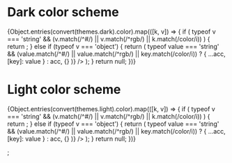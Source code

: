 


<Meta title="Global/Complex Colors" />

# Dark color scheme

<div style={{ background: '#202020' , padding:15}}>
  <ThemeProvider theme={ensure(themes.dark)}>
    <ColorPalette>
      {Object.entries(convert(themes.dark).color).map(([k, v]) => {
        if (
          typeof v === 'string' &&
          (v.match(/^#/) || v.match(/^rgb/) || k.match(/color/i))
        ) {
          return <ColorItem key={k} title={k} colors={{ [k]: v }} />;
        } else if (typeof v === 'object') {
          return (
            <ColorItem
              key={k}
              title={k}
              colors={Object.entries(v).reduce(
                (acc, [key, value]) =>
                  typeof value === 'string' &&
                  (value.match(/^#/) ||
                    value.match(/^rgb/) ||
                    key.match(/color/i))
                    ? { ...acc, [key]: value }
                    : acc,
                {}
              )}
            />
          );
        }
        return null;
      })}
    </ColorPalette>
  </ThemeProvider>
</div>

# Light color scheme

<div styles={{ background: '#eeeeee' }}>
  <ColorPalette>
    {Object.entries(convert(themes.light).color).map(([k, v]) => {
      if (
        typeof v === 'string' &&
        (v.match(/^#/) || v.match(/^rgb/) || k.match(/color/i))
      ) {
        return <ColorItem key={k} title={k} colors={{ [k]: v }} />;
      } else if (typeof v === 'object') {
        return (
          <ColorItem
            key={k}
            title={k}
            colors={Object.entries(v).reduce(
              (acc, [key, value]) =>
                typeof value === 'string' &&
                (value.match(/^#/) ||
                  value.match(/^rgb/) ||
                  key.match(/color/i))
                  ? { ...acc, [key]: value }
                  : acc,
              {}
            )}
          />
        );
      }
      return null;
    })}
  </ColorPalette>
</div>


 <ColorCode  />;